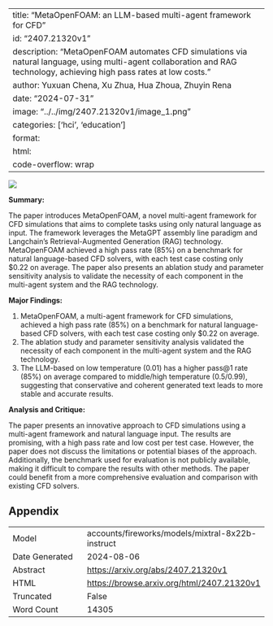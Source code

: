 
---
title: "MetaOpenFOAM: an LLM-based multi-agent framework for CFD"
id: "2407.21320v1"
description: "MetaOpenFOAM automates CFD simulations via natural language, using multi-agent collaboration and RAG technology, achieving high pass rates at low costs."
author: Yuxuan Chena, Xu Zhua, Hua Zhoua, Zhuyin Rena
date: "2024-07-31"
image: "../../img/2407.21320v1/image_1.png"
categories: ['hci', 'education']
format:
  html:
    code-overflow: wrap
---

![](../../img/2407.21320v1/image_1.png)

**Summary:**

The paper introduces MetaOpenFOAM, a novel multi-agent framework for CFD simulations that aims to complete tasks using only natural language as input. The framework leverages the MetaGPT assembly line paradigm and Langchain's Retrieval-Augmented Generation (RAG) technology. MetaOpenFOAM achieved a high pass rate (85%) on a benchmark for natural language-based CFD solvers, with each test case costing only $0.22 on average. The paper also presents an ablation study and parameter sensitivity analysis to validate the necessity of each component in the multi-agent system and the RAG technology.

**Major Findings:**

1. MetaOpenFOAM, a multi-agent framework for CFD simulations, achieved a high pass rate (85%) on a benchmark for natural language-based CFD solvers, with each test case costing only $0.22 on average.
2. The ablation study and parameter sensitivity analysis validated the necessity of each component in the multi-agent system and the RAG technology.
3. The LLM-based on low temperature (0.01) has a higher pass@1 rate (85%) on average compared to middle/high temperature (0.5/0.99), suggesting that conservative and coherent generated text leads to more stable and accurate results.

**Analysis and Critique:**

The paper presents an innovative approach to CFD simulations using a multi-agent framework and natural language input. The results are promising, with a high pass rate and low cost per test case. However, the paper does not discuss the limitations or potential biases of the approach. Additionally, the benchmark used for evaluation is not publicly available, making it difficult to compare the results with other methods. The paper could benefit from a more comprehensive evaluation and comparison with existing CFD solvers.

## Appendix

|          |          |
|----------|----------|
| Model     | accounts/fireworks/models/mixtral-8x22b-instruct       |
| Date Generated     | 2024-08-06       |
| Abstract | [https://arxiv.org/abs/2407.21320v1](https://arxiv.org/abs/2407.21320v1)        |
| HTML     | [https://browse.arxiv.org/html/2407.21320v1](https://browse.arxiv.org/html/2407.21320v1)       |
| Truncated       | False       |
| Word Count       | 14305       |